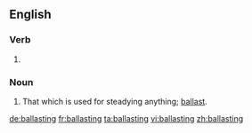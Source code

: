 ==English==

===Verb===
{{head|en|present participle}}

# {{present participle of|ballast|lang=en|nocat=1}}

===Noun===
{{en-noun}}

# That which is used for steadying anything; [[ballast]].

[[de:ballasting]]
[[fr:ballasting]]
[[ta:ballasting]]
[[vi:ballasting]]
[[zh:ballasting]]